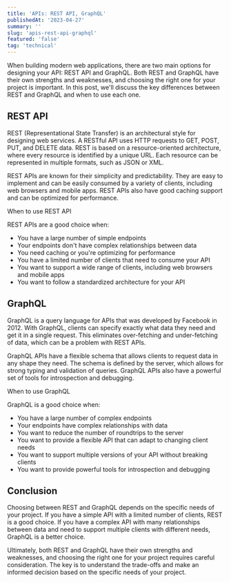 ```yaml
---
title: 'APIs: REST API, GraphQL'
publishedAt: '2023-04-27'
summary: ''
slug: 'apis-rest-api-graphql'
featured: 'false'
tag: 'technical'
---
```


When building modern web applications, there are two main options for designing your API: REST API and GraphQL. Both REST and GraphQL have their own strengths and weaknesses, and choosing the right one for your project is important. In this post, we'll discuss the key differences between REST and GraphQL and when to use each one.

## REST API

REST (Representational State Transfer) is an architectural style for designing web services. A RESTful API uses HTTP requests to GET, POST, PUT, and DELETE data. REST is based on a resource-oriented architecture, where every resource is identified by a unique URL. Each resource can be represented in multiple formats, such as JSON or XML.

REST APIs are known for their simplicity and predictability. They are easy to implement and can be easily consumed by a variety of clients, including web browsers and mobile apps. REST APIs also have good caching support and can be optimized for performance.

When to use REST API

REST APIs are a good choice when:

- You have a large number of simple endpoints
- Your endpoints don't have complex relationships between data
- You need caching or you're optimizing for performance
- You have a limited number of clients that need to consume your API
- You want to support a wide range of clients, including web browsers and mobile apps
- You want to follow a standardized architecture for your API

## GraphQL

GraphQL is a query language for APIs that was developed by Facebook in 2012. With GraphQL, clients can specify exactly what data they need and get it in a single request. This eliminates over-fetching and under-fetching of data, which can be a problem with REST APIs.

GraphQL APIs have a flexible schema that allows clients to request data in any shape they need. The schema is defined by the server, which allows for strong typing and validation of queries. GraphQL APIs also have a powerful set of tools for introspection and debugging.

When to use GraphQL

GraphQL is a good choice when:

- You have a large number of complex endpoints
- Your endpoints have complex relationships with data
- You want to reduce the number of roundtrips to the server
- You want to provide a flexible API that can adapt to changing client needs
- You want to support multiple versions of your API without breaking clients
- You want to provide powerful tools for introspection and debugging

## Conclusion

Choosing between REST and GraphQL depends on the specific needs of your project. If you have a simple API with a limited number of clients, REST is a good choice. If you have a complex API with many relationships between data and need to support multiple clients with different needs, GraphQL is a better choice.

Ultimately, both REST and GraphQL have their own strengths and weaknesses, and choosing the right one for your project requires careful consideration. The key is to understand the trade-offs and make an informed decision based on the specific needs of your project.
